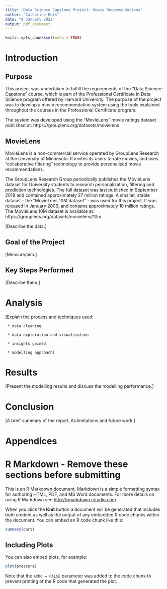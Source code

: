 ```yaml
---
title: "Data Science Capstone Project: Movie Recommendations"
author: "Catherine Edis"
date: "9 January 2022"
output: pdf_document
---
```


```r
knitr::opts_chunk$set(echo = TRUE)
```

# Introduction
## Purpose

This project was undertaken to fulfill the requirements of the "Data Science: Capstone" course, which is part of the Professional Certificate in Data Science program offered by Harvard University. The purpose of the project was to develop a movie recommendation system using the tools explained throughout the courses in the Professional Certificate program. 

The system was developed using the "MovieLens" movie ratings dataset published at: https://grouplens.org/datasets/movielens

## MovieLens

MovieLens is a non-commercial service operated by GroupLens Research at the University of Minnesota. It invites its users to rate movies, and uses "collaborative filtering" technology to provide personalized movie recommendations. 

The GroupLens Research Group periodically publishes the MovieLens dataset for University students to research personalization, filtering and prediction technologies. The full dataset was last published in September 2018 and contained approximately 27 million ratings. A smaller, stable dataset - the "MovieLens 10M dataset" - was used for this project. It was released in January 2009, and contains approximately 10 million ratings. The MovieLens 10M dataset is available at: https://grouplens.org/datasets/movielens/10m



[Describe the data.]

## Goal of the Project
[Measure/aim.]

## Key Steps Performed 
[Describe them.]


# Analysis

[Explain the process and techniques used:

     * data cleaning
     
     * data exploration and visualization
     
     * insights gained
     
     * modelling approach]


# Results

[Present the modelling results and discuss the modelling performance.]


# Conclusion

[A brief summary of the report, its limitations and future work.]


# Appendices

# R Markdown - Remove these sections before submitting
This is an R Markdown document. Markdown is a simple formatting syntax for authoring HTML, PDF, and MS Word documents. For more details on using R Markdown see <http://rmarkdown.rstudio.com>.

When you click the **Knit** button a document will be generated that includes both content as well as the output of any embedded R code chunks within the document. You can embed an R code chunk like this:

```r
summary(cars)
```

## Including Plots

You can also embed plots, for example:

```r
plot(pressure)
```

Note that the `echo = FALSE` parameter was added to the code chunk to prevent printing of the R code that generated the plot.
